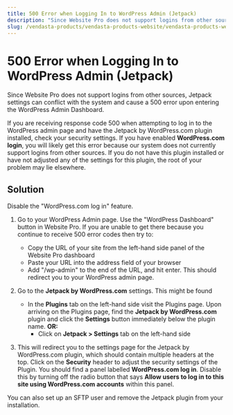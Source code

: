 ```yaml
---
title: 500 Error when Logging In to WordPress Admin (Jetpack)
description: "Since Website Pro does not support logins from other sources, Jetpack settings can conflict with the system and cause a 500 error upon entering the WordPress Admin Dashboard."
slug: /vendasta-products/vendasta-products-website/vendasta-products-website-wordpress-dashboard/500-error-when-logging-in-to-wordpress-admin-jetpack
---
```


# 500 Error when Logging In to WordPress Admin (Jetpack)

Since Website Pro does not support logins from other sources, Jetpack settings can conflict with the system and cause a 500 error upon entering the WordPress Admin Dashboard.

If you are receiving response code 500 when attempting to log in to the WordPress admin page and have the Jetpack by WordPress.com plugin installed, check your security settings. If you have enabled **WordPress.com login**, you will likely get this error because our system does not currently support logins from other sources. If you do not have this plugin installed or have not adjusted any of the settings for this plugin, the root of your problem may lie elsewhere.

## Solution

Disable the "WordPress.com log in" feature.

1. Go to your WordPress Admin page. Use the "WordPress Dashboard" button in Website Pro. If you are unable to get there because you continue to receive 500 error codes then try to: 
   - Copy the URL of your site from the left-hand side panel of the Website Pro dashboard
   - Paste your URL into the address field of your browser
   - Add "/wp-admin" to the end of the URL, and hit enter. This should redirect you to your WordPress admin page.

2. Go to the **Jetpack by WordPress.com** settings. This might be found 
   - In the **Plugins** tab on the left-hand side visit the Plugins page. Upon arriving on the Plugins page, find the **Jetpack by WordPress.com** plugin and click the **Settings** button immediately below the plugin name. **OR:** 
     - Click on **Jetpack > Settings** tab on the left-hand side

3. This will redirect you to the settings page for the Jetpack by WordPress.com plugin, which should contain multiple headers at the top. Click on the **Security** header to adjust the security settings of the Plugin. You should find a panel labelled **WordPress.com log in**. Disable this by turning off the radio button that says **Allow users to log in to this site using WordPress.com accounts** within this panel. 

You can also set up an SFTP user and remove the Jetpack plugin from your installation.